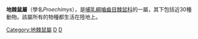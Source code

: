 {{Unreferenced|time=2022-02-25T03:00:32+00:00}}
{{Automatic taxobox
| taxon = Proechimys
| authority = J. A. Allen, 1899
}}

'''地棘鼠屬'''（學名''Proechimys''），是[[哺乳綱|哺乳綱]][[嚙齒目|嚙齒目]][[棘鼠科|棘鼠科]]的一屬，其下包括近30種動物。該屬所有的物種都生活在陸地上。
{{Taxonbar|from=Q279215}}

[[Category:地棘鼠屬|Category:地棘鼠屬]]
[[Category:棘鼠科|D]]
[[Category:1899年描述的分类群|D]]


{{mammal-stub}}